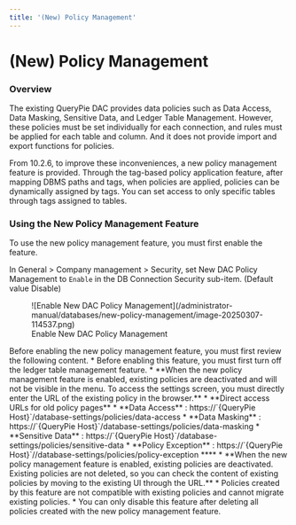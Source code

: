 ```yaml
---
title: '(New) Policy Management'
---
```



# (New) Policy Management

### Overview

The existing QueryPie DAC provides data policies such as Data Access, Data Masking, Sensitive Data, and Ledger Table Management. However, these policies must be set individually for each connection, and rules must be applied for each table and column. And it does not provide import and export functions for policies.

From 10.2.6, to improve these inconveniences, a new policy management feature is provided. Through the tag-based policy application feature, after mapping DBMS paths and tags, when policies are applied, policies can be dynamically assigned by tags. You can set access to only specific tables through tags assigned to tables.

### Using the New Policy Management Feature

To use the new policy management feature, you must first enable the feature.

In General &gt; Company management &gt; Security, set New DAC Policy Management to `Enable` in the DB Connection Security sub-item. (Default value Disable)<br/>

<figure data-layout="center" data-align="center">
![Enable New DAC Policy Management](/administrator-manual/databases/new-policy-management/image-20250307-114537.png)
<figcaption>
Enable New DAC Policy Management
</figcaption>
</figure>

<Callout type="important">
Before enabling the new policy management feature, you must first review the following content.
* Before enabling this feature, you must first turn off the ledger table management feature.
*  **When the new policy management feature is enabled, existing policies are deactivated and will not be visible in the menu. To access the settings screen, you must directly enter the URL of the existing policy in the browser.** 
*  **Direct access URLs for old policy pages** 
    *  **Data Access**  : https://`{QueryPie Host}`/database-settings/policies/data-access
    *  **Data Masking**  : https://`{QueryPie Host}`/database-settings/policies/data-masking
    *  **Sensitive Data**  : https://`{QueryPie Host}`/database-settings/policies/sensitive-data
    *  **Policy Exception**  : https://`{QueryPie Host}`//database-settings/policies/policy-exception **** 
*  **When the new policy management feature is enabled, existing policies are deactivated. Existing policies are not deleted, so you can check the content of existing policies by moving to the existing UI through the URL.**  
* Policies created by this feature are not compatible with existing policies and cannot migrate existing policies.
* You can only disable this feature after deleting all policies created with the new policy management feature.
</Callout>


